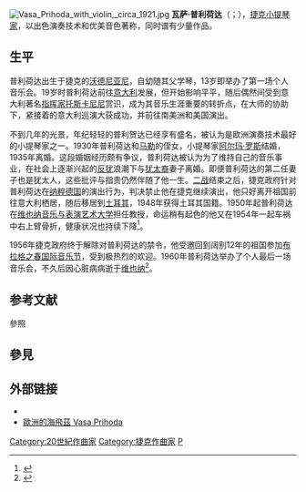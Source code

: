 {{noteTA|G1=Music}}
[[File:Vasa_Prihoda_with_violin,_circa_1921.jpg|thumb]]
'''瓦萨·普利荷达'''（{{lang-cs|Váša Příhoda}}；{{bd|1900年|8月22日|1960年|7月26日}}），[[捷克斯洛伐克|捷克]][[小提琴家|小提琴家]]，以出色演奏技术和优美音色著称，同时谱有少量作品。

== 生平 ==
普利荷达出生于捷克的[[沃德尼亞尼|沃德尼亚尼]]，自幼随其父学琴，13岁即举办了第一场个人音乐会。19岁时普利荷达前往[[意大利|意大利]]发展，但开始影响平平，随后偶然间受到意大利著名[[指挥家|指挥家]][[阿图罗·托斯卡尼尼|托斯卡尼尼]]赏识，成为其音乐生涯重要的转折点，在大师的协助下，紧接着的意大利巡演大获成功，并前往南美洲和美国演出。

不到几年的光景，年纪轻轻的普利贺达已经享有盛名，被认为是欧洲演奏技术最好的小提琴家之一。1930年普利荷达和[[古斯塔夫·馬勒|马勒]]的侄女，小提琴家[[阿尔玛·罗斯|阿尔玛·罗斯]]结婚，1935年离婚。这段婚姻经历颇有争议，普利荷达被认为为了维持自己的音乐事业，在社会上逐渐兴起的[[反犹太主义|反犹]]浪潮下与[[犹太人|犹太裔]]妻子离婚。即便普利荷达的第二任妻子也是犹太人，这些批评与指责仍然伴随了他一生。[[二战|二战]]结束之后，捷克政府针对普利荷达在[[纳粹德国|纳粹德国]]的演出行为，判决禁止他在捷克继续演出，他只好离开祖国前往意大利栖居，随后移居到[[土耳其|土耳其]]，1948年获得土耳其国籍。1950年起普利荷达在[[维也纳音乐与表演艺术大学|维也纳音乐与表演艺术大学]]担任教授，命运稍有起色的他又在1954年一起车祸中右上臂骨折，健康状况也持续下降<ref>{{cite web|url=http://pronetoviolins.blogspot.de/2009/08/prihoda.html|title=Prone to Violins: Vasa Prihoda|date=2009-08-24|language=en|accessdate=2017-04-30|archive-date=2017-08-18|archive-url=https://web.archive.org/web/20170818085856/http://pronetoviolins.blogspot.de/2009/08/prihoda.html|dead-url=no}}</ref>。

1956年捷克政府终于解除对普利荷达的禁令，他受邀回到阔别12年的祖国参加[[布拉格之春国际音乐节|布拉格之春国际音乐节]]，受到极热烈的欢迎。1960年普利荷达举办了个人最后一场音乐会，不久后因心脏病病逝于[[维也纳|维也纳]]<ref>{{cite web|url=http://www.deutschlandfunkkultur.de/groesster-geiger-des-20-jahrhunderts.932.de.html?dram:article_id=130878|title=Größter Geiger des 20. Jahrhunderts - Vor 50 Jahren starb der Violinist Vaša Prihoda|date=2010-07-26|language=de|accessdate=2017-04-30|archive-date=2019-09-11|archive-url=https://web.archive.org/web/20190911004716/https://www.deutschlandfunkkultur.de/groesster-geiger-des-20-jahrhunderts.932.de.html?dram:article_id=130878|dead-url=no}}</ref>。

== 参考文献 ==
;參照
{{reflist}}

== 參見 ==
{{portal|古典音樂}}

== 外部链接 ==
* {{youtube|EKPpwaSRMy8|普利荷达演奏帕格尼尼}}
* [http://blog.sina.com.cn/s/blog_559cc6010100ffkr.html 歐洲的海飛茲 Vasa Prihoda] {{Wayback|url=http://blog.sina.com.cn/s/blog_559cc6010100ffkr.html |date=20190714090112 }}{{zh icon}}

{{authority control}}
{{DEFAULTSORT:Prihoda, Vasa}}
[[Category:20世紀作曲家|Category:20世紀作曲家]]
[[Category:捷克作曲家|Category:捷克作曲家]]
[[Category:古典小提琴家|P]]